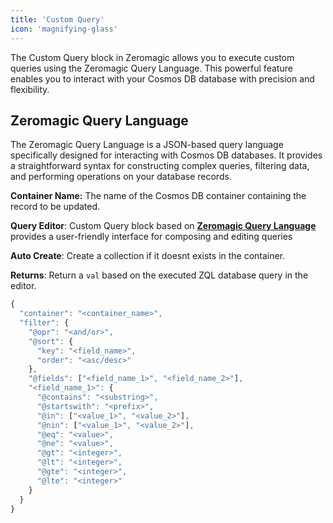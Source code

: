 ```yaml
--- 
title: 'Custom Query' 
icon: 'magnifying-glass' 
---
```

 
The Custom Query block in Zeromagic allows you to execute custom queries using the Zeromagic Query Language. This powerful feature enables you to interact with your Cosmos DB database with precision and flexibility.

## Zeromagic Query Language

The Zeromagic Query Language is a JSON-based query language specifically designed for interacting with Cosmos DB databases. It provides a straightforward syntax for constructing complex queries, filtering data, and performing operations on your database records.

**Container Name:** The name of the Cosmos DB container containing the record to be updated.


**Query Editor**: Custom Query block based on [**Zeromagic Query Language**](/datasources/zeromagic-query-language/overview) provides a user-friendly interface for composing and editing queries

**Auto Create**: Create a collection if it doesnt exists in the container.

**Returns**: Return a `val` based on the executed ZQL database query in the editor.


```jsx  Custom Query Syntax
{
  "container": "<container_name>",
  "filter": {
    "@opr": "<and/or>",
    "@sort": {
      "key": "<field_name>",
      "order": "<asc/desc>"
    },
    "@fields": ["<field_name_1>", "<field_name_2>"],
    "<field_name_1>": {
      "@contains": "<substring>",
      "@startswith": "<prefix>",
      "@in": ["<value_1>", "<value_2>"],
      "@nin": ["<value_1>", "<value_2>"],
      "@eq": "<value>",
      "@ne": "<value>",
      "@gt": "<integer>",
      "@lt": "<integer>",
      "@gte": "<integer>",
      "@lte": "<integer>"
    }
  }
}
```